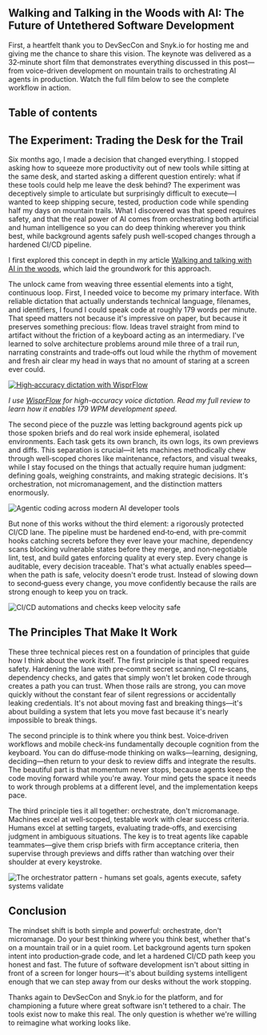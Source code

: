 


## Walking and Talking in the Woods with AI: The Future of Untethered Software Development

First, a heartfelt thank you to DevSecCon and Snyk.io for hosting me and giving me the chance to share this vision. The keynote was delivered as a 32‑minute short film that demonstrates everything discussed in this post—from voice-driven development on mountain trails to orchestrating AI agents in production. Watch the full film below to see the complete workflow in action.

<YoutubeEmbed urls="https://www.youtube.com/watch?v=kwIzRkzO_Z4" title="DevSecCon 2025 Keynote by Zachary Proser" />

## Table of contents

## The Experiment: Trading the Desk for the Trail

Six months ago, I made a decision that changed everything. I stopped asking how to squeeze more productivity out of new tools while sitting at the same desk, and started asking a different question entirely: what if these tools could help me leave the desk behind? The experiment was deceptively simple to articulate but surprisingly difficult to execute—I wanted to keep shipping secure, tested, production code while spending half my days on mountain trails. What I discovered was that speed requires safety, and that the real power of AI comes from orchestrating both artificial and human intelligence so you can do deep thinking wherever you think best, while background agents safely push well‑scoped changes through a hardened CI/CD pipeline.

I first explored this concept in depth in my article [Walking and talking with AI in the woods](/blog/walking-and-talking-with-ai), which laid the groundwork for this approach.

The unlock came from weaving three essential elements into a tight, continuous loop. First, I needed voice to become my primary interface. With reliable dictation that actually understands technical language, filenames, and identifiers, I found I could speak code at roughly 179 words per minute. That speed matters not because it's impressive on paper, but because it preserves something precious: flow. Ideas travel straight from mind to artifact without the friction of a keyboard acting as an intermediary. I've learned to solve architecture problems around mile three of a trail run, narrating constraints and trade‑offs out loud while the rhythm of movement and fresh air clear my head in ways that no amount of staring at a screen ever could.

<a href="/blog/wisprflow-review"><Image src="https://zackproser.b-cdn.net/images/wisprflow.webp" alt="High‑accuracy dictation with WisprFlow" width={800} height={600} /></a>

*I use [WisprFlow](/blog/wisprflow-review) for high-accuracy voice dictation. Read my full review to learn how it enables 179 WPM development speed.*

The second piece of the puzzle was letting background agents pick up those spoken briefs and do real work inside ephemeral, isolated environments. Each task gets its own branch, its own logs, its own previews and diffs. This separation is crucial—it lets machines methodically chew through well‑scoped chores like maintenance, refactors, and visual tweaks, while I stay focused on the things that actually require human judgment: defining goals, weighing constraints, and making strategic decisions. It's orchestration, not micromanagement, and the distinction matters enormously.

<Image src="https://zackproser.b-cdn.net/images/ai-assisted-dev-tools.webp" alt="Agentic coding across modern AI developer tools" width={800} height={600} />

But none of this works without the third element: a rigorously protected CI/CD lane. The pipeline must be hardened end‑to‑end, with pre‑commit hooks catching secrets before they ever leave your machine, dependency scans blocking vulnerable states before they merge, and non‑negotiable lint, test, and build gates enforcing quality at every step. Every change is auditable, every decision traceable. That's what actually enables speed—when the path is safe, velocity doesn't erode trust. Instead of slowing down to second‑guess every change, you move confidently because the rails are strong enough to keep you on track.

<Image src="https://zackproser.b-cdn.net/images/cicd-automations.webp" alt="CI/CD automations and checks keep velocity safe" width={800} height={600} />

## The Principles That Make It Work

These three technical pieces rest on a foundation of principles that guide how I think about the work itself. The first principle is that speed requires safety. Hardening the lane with pre‑commit secret scanning, CI re‑scans, dependency checks, and gates that simply won't let broken code through creates a path you can trust. When those rails are strong, you can move quickly without the constant fear of silent regressions or accidentally leaking credentials. It's not about moving fast and breaking things—it's about building a system that lets you move fast because it's nearly impossible to break things.

The second principle is to think where you think best. Voice‑driven workflows and mobile check‑ins fundamentally decouple cognition from the keyboard. You can do diffuse‑mode thinking on walks—learning, designing, deciding—then return to your desk to review diffs and integrate the results. The beautiful part is that momentum never stops, because agents keep the code moving forward while you're away. Your mind gets the space it needs to work through problems at a different level, and the implementation keeps pace.

The third principle ties it all together: orchestrate, don't micromanage. Machines excel at well‑scoped, testable work with clear success criteria. Humans excel at setting targets, evaluating trade‑offs, and exercising judgment in ambiguous situations. The key is to treat agents like capable teammates—give them crisp briefs with firm acceptance criteria, then supervise through previews and diffs rather than watching over their shoulder at every keystroke.

<Image src="https://zackproser.b-cdn.net/images/orchestrator-pattern.webp" alt="The orchestrator pattern - humans set goals, agents execute, safety systems validate" width={800} height={600} />

## Conclusion

The mindset shift is both simple and powerful: orchestrate, don't micromanage. Do your best thinking where you think best, whether that's on a mountain trail or in a quiet room. Let background agents turn spoken intent into production‑grade code, and let a hardened CI/CD path keep you honest and fast. The future of software development isn't about sitting in front of a screen for longer hours—it's about building systems intelligent enough that we can step away from our desks without the work stopping.

Thanks again to DevSecCon and Snyk.io for the platform, and for championing a future where great software isn't tethered to a chair. The tools exist now to make this real. The only question is whether we're willing to reimagine what working looks like.
